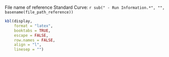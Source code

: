\newpage

\section*{\textbf{\underline{Samples (Set `r import_index`)}}}

\subsection*{\textbf{Experiment Information}}

\begin{tabular}{l l}
File name: &  `r file_name` \\
Run started & `r run_started` \\
Run ended & `r run_ended` \\
Machine used: & `r machine` \\
\end{tabular}

File name of reference Standard Curve: `r sub(" - Run Information.*", "", basename(file_path_reference))`


\subsection*{\textbf{Quantification Results} }

\begin{figure}[h]
    \centering
    \includegraphics[width=\textwidth]{`r figure_path`}
    \label{fig:yourlabel}
\end{figure}

```r

 
kbl(display,
    format = "latex",
    booktabs = TRUE,
    escape = FALSE,
    row.names = FALSE, 
    align = "l", 
    linesep = "") 

```

\subsection*{\textbf{Quality Control (QC) Checklist}}


\begin{tabularx}{\textwidth} {|c | X | c|}
\hline
\textbf{No.} & \textbf{Quality Control Criteria} & \textbf{QC Status} \\
\hline
1   & $\Delta$Ct of Average Ct for Standard 3 between Standard Curve and Import Curve within $\pm$1.5 &    `r status1`    \\
2   & $\Delta$Ct of Average Ct for Standard 6 between Standard Curve and Import Curve within $\pm$1.5 &    `r status2`    \\
3   & Lowest Ct of NTC $\geq$3.0 Ct from highest Ct of Standard 6 &    `r status3`    \\
4   & $\Delta$Ct of replicates within $\pm$1.5  &  `r replicate_status` \\
\hline
\multicolumn{2}{|l}{Overall QC Status}   & `r overall_qc_status`\\
\hline
\end{tabularx}




